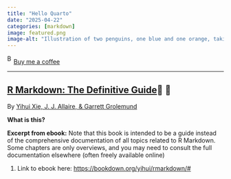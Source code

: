 ```yaml
---
title: "Hello Quarto"
date: "2025-04-22"
categories: [markdown]
image: featured.png
image-alt: "Illustration of two penguins, one blue and one orange, taking a selfie with a selfie stick. The moon in the background looks like the Quarto logo."
---
```



<link href="https://fonts.googleapis.com/css?family=Cookie" rel="stylesheet"><a class="bmc-button" target="_blank" href="https://www.buymeacoffee.com/JoscelinRocha">![Buy me a coffee](https://cdn.buymeacoffee.com/buttons/bmc-new-btn-logo.svg){alt="Buy me a coffee" width="15" height="21"}Buy me a coffee</a>

------------------------------------------------------------------------


## [R Markdown: The Definitive Guide](https://bookdown.org/yihui/rmarkdown/#)💯 💯

By [Yihui Xie, J. J. Allaire, & Garrett
Grolemund](https://bookdown.org/yihui/rmarkdown/#)

**What is this?**

**Excerpt from ebook:** Note that this book is intended to
be a guide instead of the comprehensive documentation of all
topics related to R Markdown. Some chapters are only
overviews, and you may need to consult the full
documentation elsewhere (often freely available online)

1.  Link to ebook here:
    <https://bookdown.org/yihui/rmarkdown/#>